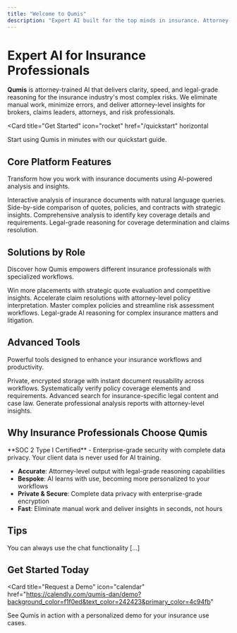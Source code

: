 ```yaml
---
title: "Welcome to Qumis"
description: "Expert AI built for the top minds in insurance. Attorney-trained AI that delivers clarity, speed, and legal-grade reasoning for the industry's most complex risks."
---
```


# Expert AI for Insurance Professionals

**Qumis** is attorney-trained AI that delivers clarity, speed, and legal-grade reasoning for the insurance industry's most complex risks. We eliminate manual work, minimize errors, and deliver attorney-level insights for brokers, claims leaders, attorneys, and risk professionals.

<Card
  title="Get Started"
  icon="rocket"
  href="/quickstart"
  horizontal
>
  Start using Qumis in minutes with our quickstart guide.
</Card>

## Core Platform Features

Transform how you work with insurance documents using AI-powered analysis and insights.

<Columns cols={2}>
  <Card
    title="Chat with Documents"
    icon="message-lines"
    href="/features/chat-with-documents"
  >
    Interactive analysis of insurance documents with natural language queries.
  </Card>
  <Card
    title="Compare Documents"
    icon="files"
    href="/features/compare-documents"
  >
    Side-by-side comparison of quotes, policies, and contracts with strategic insights.
  </Card>
  <Card
    title="Policy Analysis"
    icon="file-magnifying-glass"
    href="/features/policy-analysis"
  >
    Comprehensive analysis to identify key coverage details and requirements.
  </Card>
  <Card
    title="Claims Assessment"
    icon="gavel"
    href="/features/claims-assessment"
  >
    Legal-grade reasoning for coverage determination and claims resolution.
  </Card>
</Columns>

## Solutions by Role

Discover how Qumis empowers different insurance professionals with specialized workflows.

<Columns cols={2}>
  <Card
    title="Insurance Brokers"
    icon="handshake"
    href="/roles/insurance-brokers"
  >
    Win more placements with strategic quote evaluation and competitive insights.
  </Card>
  <Card
    title="Claims Professionals"
    icon="clipboard-check"
    href="/roles/claims-professionals"
  >
    Accelerate claim resolutions with attorney-level policy interpretation.
  </Card>
  <Card
    title="Risk Professionals"
    icon="shield-check"
    href="/roles/risk-professionals"
  >
    Master complex policies and streamline risk assessment workflows.
  </Card>
  <Card
    title="Insurance Attorneys"
    icon="scale-balanced"
    href="/roles/insurance-attorneys"
  >
    Legal-grade AI reasoning for complex insurance matters and litigation.
  </Card>
</Columns>

## Advanced Tools

Powerful tools designed to enhance your insurance workflows and productivity.

<Columns cols={2}>
  <Card
    title="Document Vault"
    icon="vault"
    href="/tools/document-vault"
  >
    Private, encrypted storage with instant document reusability across workflows.
  </Card>
  <Card
    title="Fill-in Checklist"
    icon="list-check"
    href="/tools/fill-in-checklist"
  >
    Systematically verify policy coverage elements and requirements.
  </Card>
  <Card
    title="Legal Search"
    icon="magnifying-glass"
    href="/tools/legal-search"
  >
    Advanced search for insurance-specific legal content and case law.
  </Card>
  <Card
    title="Custom Reports"
    icon="chart-bar"
    href="/tools/custom-reports"
  >
    Generate professional analysis reports with attorney-level insights.
  </Card>
</Columns>

## Why Insurance Professionals Choose Qumis

<Info>
  **SOC 2 Type I Certified** - Enterprise-grade security with complete data privacy. Your client data is never used for AI training.
</Info>

- **Accurate**: Attorney-level output with legal-grade reasoning capabilities
- **Bespoke**: AI learns with use, becoming more personalized to your workflows
- **Private & Secure**: Complete data privacy with enterprise-grade encryption
- **Fast**: Eliminate manual work and deliver insights in seconds, not hours

## Tips

<Tip>
  You can always use the chat functionality [...]
</Tip>

## Get Started Today

<Card
  title="Request a Demo"
  icon="calendar"
  href="https://calendly.com/qumis-dan/demo?background_color=f1f0ed&text_color=242423&primary_color=4c94fb"
>
  See Qumis in action with a personalized demo for your insurance use cases.
</Card>
